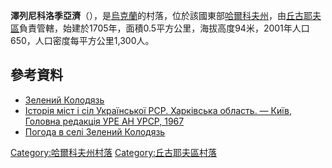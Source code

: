 {{coord|49|50|51|N|36|27|31|E|scale:100000_region:UA|display=title}}

'''澤列尼科洛季亞濟'''（{{lang-uk|Зелений Колодязь}}），是[[烏克蘭|烏克蘭]]的村落，位於該國東部[[哈爾科夫州|哈爾科夫州]]，由[[丘古耶夫區|丘古耶夫區]]負責管轄，始建於1705年，面積0.5平方公里，海拔高度94米，2001年人口650，人口密度每平方公里1,300人。

==參考資料==
* [http://w1.c1.rada.gov.ua/pls/z7502/A005?rdat1=20.09.2011&rf7571=34135 Зелений Колодязь]
* [https://web.archive.org/web/20110101080515/http://www.igsu.org.ua/Harkovskja.obl/CZuguevskij.rajon/Vvedenka.html Історія міст і сіл Української РСР. Харківська область. — Київ, Головна редакція УРЕ АН УРСР, 1967]
* [http://weather.in.ua/ua/har'kovskaja/8924 Погода в селі Зелений Колодязь] {{Wayback|url=http://weather.in.ua/ua/har%27kovskaja/8924 |date=20160323025733 }}

{{DEFAULTSORT:Зелений Колодязь}}
[[Category:哈爾科夫州村落|Category:哈爾科夫州村落]]
[[Category:丘古耶夫區村落|Category:丘古耶夫區村落]]


{{Kharkiv-geo-stub}}